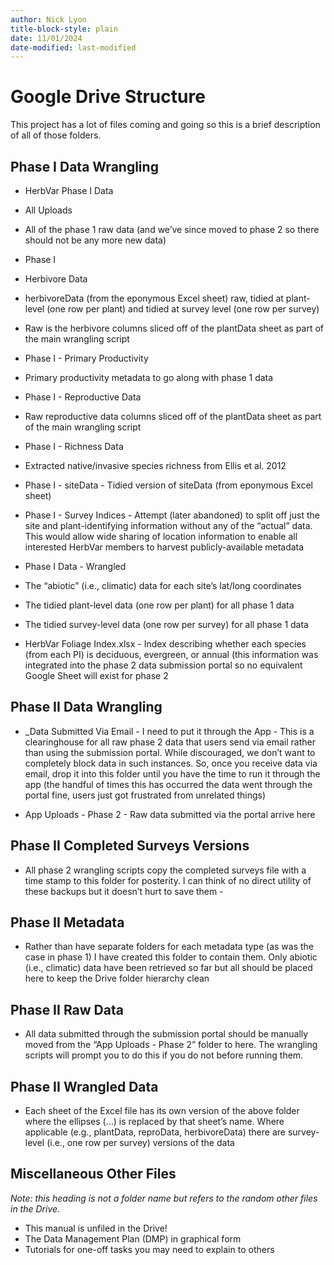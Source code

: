 ```yaml
---
author: Nick Lyon
title-block-style: plain
date: 11/01/2024
date-modified: last-modified
---
```


# Google Drive Structure

This project has a lot of files coming and going so this is a brief description of all of those folders.

## Phase I Data Wrangling

-   HerbVar Phase I Data

-   All Uploads

-   All of the phase 1 raw data (and we’ve since moved to phase 2 so there should not be any more new data)

-   Phase I

-   Herbivore Data

-   herbivoreData (from the eponymous Excel sheet) raw, tidied at plant-level (one row per plant) and tidied at survey level (one row per survey) 

- Raw is the herbivore columns sliced off of the plantData sheet as part of the main wrangling script 

- Phase I - Primary Productivity 

- Primary productivity metadata to go along with phase 1 data 

- Phase I - Reproductive Data 

- Raw reproductive data columns sliced off of the plantData sheet as part of the main wrangling script 

- Phase I - Richness Data 

- Extracted native/invasive species richness from Ellis et al. 2012 

- Phase I - siteData - Tidied version of siteData (from eponymous Excel sheet) 

- Phase I - Survey Indices - Attempt (later abandoned) to split off just the site and plant-identifying information without any of the “actual” data. This would allow wide sharing of location information to enable all interested HerbVar members to harvest publicly-available metadata 

- Phase I Data - Wrangled 

- The “abiotic” (i.e., climatic) data for each site’s lat/long coordinates 
- The tidied plant-level data (one row per plant) for all phase 1 data 
- The tidied survey-level data (one row per survey) for all phase 1 data 
- HerbVar Foliage Index.xlsx - Index describing whether each species (from each PI) is deciduous, evergreen, or annual (this information was integrated into the phase 2 data submission portal so no equivalent Google Sheet will exist for phase 2 

## Phase II Data Wrangling 

- \_Data Submitted Via Email - I need to put it through the App - This is a clearinghouse for all raw phase 2 data that users send via email rather than using the submission portal. While discouraged, we don’t want to completely block data in such instances. So, once you receive data via email, drop it into this folder until you have the time to run it through the app (the handful of times this has occurred the data went through the portal fine, users just got frustrated from unrelated things) 

- App Uploads - Phase 2 - Raw data submitted via the portal arrive here 

## Phase II Completed Surveys Versions 

- All phase 2 wrangling scripts copy the completed surveys file with a time stamp to this folder for posterity. I can think of no direct utility of these backups but it doesn’t hurt to save them -

## Phase II Metadata 

- Rather than have separate folders for each metadata type (as was the case in phase 1) I have created this folder to contain them. Only abiotic (i.e., climatic) data have been retrieved so far but all should be placed here to keep the Drive folder hierarchy clean

## Phase II Raw Data 

- All data submitted through the submission portal should be manually moved from the “App Uploads - Phase 2” folder to here. The wrangling scripts will prompt you to do this if you do not before running them. 

## Phase II Wrangled Data 

- Each sheet of the Excel file has its own version of the above folder where the ellipses (...) is replaced by that sheet’s name. Where applicable (e.g., plantData, reproData, herbivoreData) there are survey-level (i.e., one row per survey) versions of the data 

## Miscellaneous Other Files 

_Note: this heading is not a folder name but refers to the random other files in the Drive._

- This manual is unfiled in the Drive! 
- The Data Management Plan (DMP) in graphical form 
- Tutorials for one-off tasks you may need to explain to others
